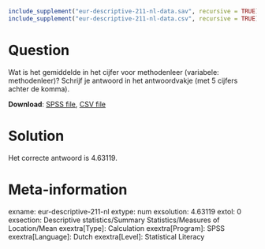 ```{r, echo = FALSE, results = "hide"}
include_supplement("eur-descriptive-211-nl-data.sav", recursive = TRUE)
include_supplement("eur-descriptive-211-nl-data.csv", recursive = TRUE)
```

Question
========
Wat is het gemiddelde in het cijfer voor methodenleer (variabele: methodenleer)? Schrijf je antwoord in het antwoordvakje (met 5 cijfers achter de komma).

**Download**: [SPSS file](eur-descriptive-211-nl-data.sav), [CSV file](eur-descriptive-211-nl-data.csv)


Solution
========
Het correcte antwoord is 4.63119.


Meta-information
================
exname: eur-descriptive-211-nl
extype: num
exsolution: 4.63119
extol: 0
exsection: Descriptive statistics/Summary Statistics/Measures of Location/Mean
exextra[Type]: Calculation
exextra[Program]: SPSS
exextra[Language]: Dutch
exextra[Level]: Statistical Literacy
